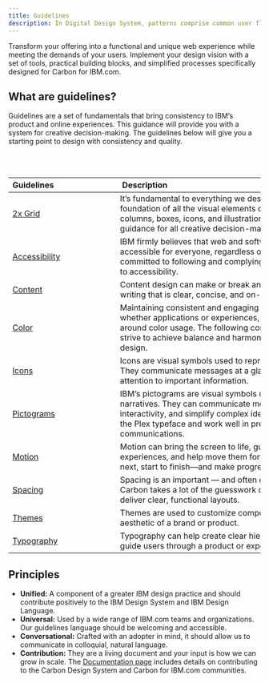 ```yaml
---
title: Guidelines
description: In Digital Design System, patterns comprise common user flows and scenarios which are too complex or too universal to be encapsulated in a single component.
---
```


<PageDescription>

Transform your offering into a functional and unique web experience while meeting the demands of your users. Implement your design vision with a set of tools, practical building blocks, and simplified processes specifically designed for Carbon for IBM.com.

</PageDescription>

## What are guidelines?
Guidelines are a set of fundamentals that bring consistency to IBM’s product and online experiences. This guidance will provide you with a system for creative decision-making. The guidelines below will give you a starting point to design with consistency and quality.

<br>
<br>

| Guidelines                            | Description                                                                                                             |
| ---------------------------------------------- | ------------------------------------------------------------------------------------------------------------ |
| [2x Grid](https://www.carbondesignsystem.com/guidelines/2x-grid/basics)     | It’s fundamental to everything we design. The 2x Grid is the geometric foundation of all the visual elements of IBM Design, from typography to columns, boxes, icons, and illustrations. It provides structure and guidance for all creative decision-making. |
| [Accessibility](https://www.carbondesignsystem.com/guidelines/accessibility/overview)   | IBM firmly believes that web and software experiences should be accessible for everyone, regardless of abilities or impairments. Carbon is committed to following and complying with best practices when it comes to accessibility.                                       |
| [Content](https://www.carbondesignsystem.com/guidelines/content/general)               | Content design can make or break an online experience. Always strive for writing that is clear, concise, and on-brand.                     |
| [Color](https://www.carbondesignsystem.com/guidelines/color/overview)    | Maintaining consistent and engaging digital interfaces throughout IBM, whether applications or experiences, demands extended guidance around color usage. The following concepts are the foundation as we strive to achieve balance and harmony through our User Interface design.                 |
| [Icons](https://www.carbondesignsystem.com/guidelines/icons/library)               | Icons are visual symbols used to represent ideas, objects, or actions. They communicate messages at a glance, afford interactivity, and draw attention to important information.                     |
| [Pictograms](https://www.carbondesignsystem.com/guidelines/pictograms/library)               | IBM’s pictograms are visual symbols used to represent ideas, objects, or narratives. They can communicate messages at a glance, afford interactivity, and simplify complex ideas. They draw from details found in the Plex typeface and work well in presentations and marketing communications.                    |
| [Motion](https://www.carbondesignsystem.com/guidelines/motion/basics)               | Motion can bring the screen to life, guide users through complex experiences, and help move them forward—from here to there, now to next, start to finish—and make progress.                    |
| [Spacing](https://www.carbondesignsystem.com/guidelines/spacing)               | Spacing is an important — and often overlooked — part of visual design. Carbon takes a lot of the guesswork out of spacing to help designers deliver clear, functional layouts.                     |
| [Themes](https://www.carbondesignsystem.com/guidelines/themes)               | Themes are used to customize component styles to fit the specific aesthetic of a brand or product.                     |
| [Typography](https://www.carbondesignsystem.com/guidelines/typography/overview)               | Typography can help create clear hierarchies, organize information, and guide users through a product or experience.                     |

## Principles 
* **Unified:** A component of a greater IBM design practice and should contribute positively to the IBM Design System and IBM Design Language.
* **Universal:** Used by a wide range of IBM.com teams and organizations. Our guidelines language should be welcoming and accessible.
* **Conversational:** Crafted with an adopter in mind, it should allow us to communicate in colloquial, natural language.
* **Contribution:** They are a living document and your input is how we can grow in scale. The [Documentation page](https://www.carbondesignsystem.com/how-to-contribute/documentation) includes details on contributing to the Carbon Design System and Carbon for IBM.com communities.


